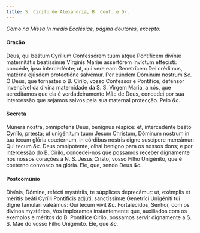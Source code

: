 ```yaml
---
title: S. Cirilo de Alexandria, B. Conf. e Dr.
---
```


<em>Como na Missa In médio Ecclésiae, página doutores, excepto:</em>

#### Oração

<div class="grid grid-cols-2 gap-5">
  <span class="text-justify">
    Deus, qui beátum Cyríllum Confessórem tuum atque Pontíficem divínæ
    maternitátis beatíssimæ Vírginis Maríæ assertórem invíctum effecísti:
    concéde, ipso intercedénte; ut, qui vere eam Genetrícem Dei crédimus,
    matérna ejúsdem protectióne salvémur. Per eúndem Dóminum nostrum
    <em>&c.</em>
  </span>
  <span class="text-justify">
    Ó Deus, que tornastes o B. Cirilo, vosso Confessor e Pontífice, defensor
    invencível da divina maternidade da S. S. Virgem Maria, a nós, que
    acreditamos que ela é verdadeiramente Mãe de Deus, concedei por sua
    intercessão que sejamos salvos pela sua maternal protecção. Pelo
    <em>&c.</em>
  </span>
</div>

#### Secreta

<div class="grid grid-cols-2 gap-5">
  <span class="text-justify">
    Múnera nostra, omnípotens Deus, benígnus réspice: et, intercedénte beáto
    Cyríllo, præsta; ut unigénitum tuum Jesum Christum, Dóminum nostrum in tua
    tecum glória coætérnum, in córdibus nostris digne suscípere mereámur: Qui
    tecum <em>&c.</em>
  </span>
  <span class="text-justify">
    Deus omnipotente, olhai benigno para os nossos dons; e por intercessão do B.
    Cirilo, concedei-nos que possamos receber dignamente nos nossos corações a
    N. S. Jesus Cristo, vosso Filho Unigénito, que é coeterno convosco na
    glória. Ele, que, sendo Deus <em>&c.</em>
  </span>
</div>

#### Postcomúnio

<div class="grid grid-cols-2 gap-5">
  <span class="text-justify">
    Divínis, Dómine, refécti mystériis, te súpplices deprecámur: ut, exémplis et
    méritis beáti Cyrílli Pontíficis adjúti, sanctíssimæ Genetríci Unigéniti tui
    digne famulári valeámus: Qui tecum vivit <em>&c.</em>
  </span>
  <span class="text-justify">
    Fortalecidos, Senhor, com os divinos mystérios, Vos imploramos instantemente
    que, auxiliados com os exemplos e méritos do B. Pontífice Cirilo, possamos
    servir dignamente a S. S. Mãe do vosso Filho Unigénito. Ele, que
    <em>&c.</em>
  </span>
</div>
